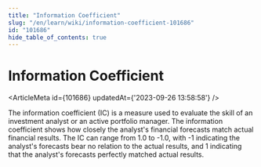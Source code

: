 ```yaml
---
title: "Information Coefficient"
slug: "/en/learn/wiki/information-coefficient-101686"
id: "101686"
hide_table_of_contents: true
---
```



# Information Coefficient

<ArticleMeta id={101686} updatedAt={'2023-09-26 13:58:58'} />
<div className='border-solid border-b border-t-0 my-4 border-[var(--ifm-color-gray-300)]' />

The information coefficient (IC) is a measure used to evaluate the skill of an investment analyst or an active portfolio manager. The information coefficient shows how closely the analyst's financial forecasts match actual financial results. The IC can range from 1.0 to -1.0, with -1 indicating the analyst's forecasts bear no relation to the actual results, and 1 indicating that the analyst's forecasts perfectly matched actual results.
